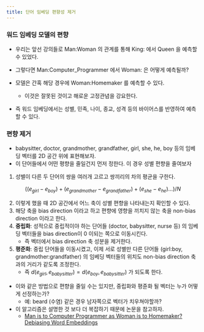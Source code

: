 ```yaml
---
title: 단어 임베딩 편향성 제거
---
```


### 워드 임베딩 모델의 편향

* 우리는 앞선 강의들로 Man:Woman 의 관계를 통해 King: 에서 Queen 을 예측할 수 있었다.
* 그렇다면 Man:Computer_Programmer 에서 Woman: 은 어떻게 예측될까?

* 모델은 간혹 해당 경우에 Woman:Homemaker 를 예측할 수 있다.
    * 이것은 잘못된 것이고 해로운 고정관념을 강요한다.

* 즉 워드 임베딩에서는 성별, 민족, 나이, 종교, 성격 등의 바이어스를 반영하여 예측할 수 있다.

### 편향 제거

* babysitter, doctor, grandmother, grandfather, girl, she, he, boy 등의 임베딩 벡터를 2D 공간 위에 표현해보자.
* 이 단어들에서 어떤 평향을 줄일건지 먼저 정한다. 이 경우 성별 편향을 줄여보자

1. 성별이 다른 두 단어의 쌍을 여러개 고르고 쌍끼리의 차의 평균을 구한다.

$$
((e_{girl} - e_{boy}) + (e_{grandmother} - e_{grandfather}) + (e_{she} - e_{he}) \dots) / N
$$

2. 이렇게 했을 때 2D 공간에서 어느 축이 성별 편향을 나타내는지 확인할 수 있다.
3. 해당 축을 bias direction 이라고 하고 편향에 영향을 끼치지 않는 축을 non-bias direction 이라고 한다.
4. **중립화**: 성적으로 중립적이야 하는 단어들 (doctor, babysitter, nurse 등) 의 임베딩 벡터들을 bias direction이 0 이되는 쪽으로 이동시킨다. 
    * 즉 벡터에서 bias direction 축 성분을 제거한다.
5. **평준화**: 중립 단어들을 이동시켰고, 이제 서로 성별만 다른 단어들 (girl:boy, grandmother:grandfather) 의 임베딩 벡터들의 위치도 non-bias direction 축과의 거리가 같도록 조정한다.
    * 즉 $d(e_{girl}, e_{babysitter}) = d(e_{boy}, e_{babysitter})$ 가 되도록 한다.

* 이와 같은 방법으로 편향을 줄일 수는 있지만, 중립화와 평쥰화 될 벡터는 누가 어떻게 선정하는가?
     * 예: beard (수염) 같은 경우 남자쪽으로 벡터가 치우쳐야할까?
* 이 알고리즘은 설명한 것 보다 더 복잡하기 때문에 논문을 참고하자.
    * [Man is to Computer Programmer as Woman is to Homemaker? Debiasing Word Embeddings](https://arxiv.org/pdf/1607.06520)